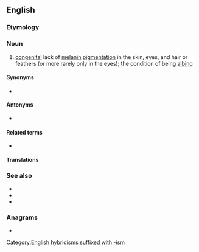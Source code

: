 ==English==
{{wikipedia|Albinism|albinism}}

===Etymology===
{{suffix|en|albino|ism}}

===Noun===
{{en-noun|~}}

# [[congenital]] lack of [[melanin]] [[pigment]]ation in the skin, eyes, and hair or feathers (or more rarely only in the eyes); the condition of being [[albino]]

====Synonyms====
* {{l|en|albinism}}

====Antonyms====
* {{l|en|melanism}}

====Related terms====
* {{l|en|albino}}

====Translations====
{{trans-see|albinism}}

===See also===
* {{l|en|axanthism}}
* {{l|en|leucism}}
* {{l|en|vitiligo}}

===Anagrams===
* {{anagrams|en|a=abiilmnos|Mobilians|binomials}}

[[Category:English hybridisms suffixed with -ism]]